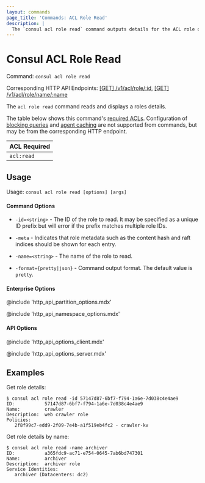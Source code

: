 ```yaml
---
layout: commands
page_title: 'Commands: ACL Role Read'
description: |
  The `consul acl role read` command outputs details for the ACL role of the specified name or ID, including policies attached to the role.
---
```


# Consul ACL Role Read

Command: `consul acl role read`

Corresponding HTTP API Endpoints: [\[GET\] /v1/acl/role/:id](/consul/api-docs/acl/roles#read-a-role), [\[GET\] /v1/acl/role/name/:name](/consul/api-docs/acl/roles#read-a-role-by-name)

The `acl role read` command reads and displays a roles details.

The table below shows this command's [required ACLs](/consul/api-docs/api-structure#authentication). Configuration of
[blocking queries](/consul/api-docs/features/blocking) and [agent caching](/consul/api-docs/features/caching)
are not supported from commands, but may be from the corresponding HTTP endpoint.

| ACL Required |
| ------------ |
| `acl:read`   |

## Usage

Usage: `consul acl role read [options] [args]`

#### Command Options

- `-id=<string>` - The ID of the role to read. It may be specified as a unique ID
  prefix but will error if the prefix matches multiple role IDs.

- `-meta` - Indicates that role metadata such as the content hash and raft
  indices should be shown for each entry.

- `-name=<string>` - The name of the role to read.

- `-format={pretty|json}` - Command output format. The default value is `pretty`.

#### Enterprise Options

@include 'http_api_partition_options.mdx'

@include 'http_api_namespace_options.mdx'

#### API Options

@include 'http_api_options_client.mdx'

@include 'http_api_options_server.mdx'

## Examples

Get role details:

```shell-session
$ consul acl role read -id 57147d87-6bf7-f794-1a6e-7d038c4e4ae9
ID:           57147d87-6bf7-f794-1a6e-7d038c4e4ae9
Name:         crawler
Description:  web crawler role
Policies:
   2f8f99c7-edd9-2f09-7e4b-a1f519eb4fc2 - crawler-kv
```

Get role details by name:

```shell-session
$ consul acl role read -name archiver
ID:           a365fdc9-ac71-e754-0645-7ab6bd747301
Name:         archiver
Description:  archiver role
Service Identities:
   archiver (Datacenters: dc2)
```
